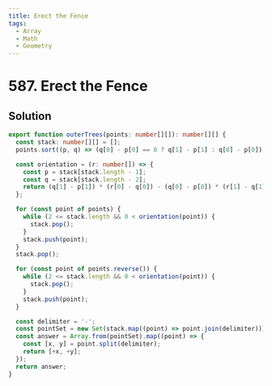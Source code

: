 ```yaml
---
title: Erect the Fence
tags:
  - Array
  - Math
  - Geometry
---
```


# 587. Erect the Fence

<Badges>
  <LevelBadge level="hard" />
  <TopicBadge name="Array" slug="array" />
  <TopicBadge name="Math" slug="math" />
  <TopicBadge name="Geometry" slug="geometry" />
</Badges>

## Solution

```typescript filename="solution.ts" copy
export function outerTrees(points: number[][]): number[][] {
  const stack: number[][] = [];
  points.sort((p, q) => (q[0] - p[0] == 0 ? q[1] - p[1] : q[0] - p[0]));

  const orientation = (r: number[]) => {
    const p = stack[stack.length - 1];
    const q = stack[stack.length - 2];
    return (q[1] - p[1]) * (r[0] - q[0]) - (q[0] - p[0]) * (r[1] - q[1]);
  };

  for (const point of points) {
    while (2 <= stack.length && 0 < orientation(point)) {
      stack.pop();
    }
    stack.push(point);
  }
  stack.pop();

  for (const point of points.reverse()) {
    while (2 <= stack.length && 0 < orientation(point)) {
      stack.pop();
    }
    stack.push(point);
  }

  const delimiter = '-';
  const pointSet = new Set(stack.map((point) => point.join(delimiter)));
  const answer = Array.from(pointSet).map((point) => {
    const [x, y] = point.split(delimiter);
    return [+x, +y];
  });
  return answer;
}
```

<ProblemLink
  codingSite="leetcode"
  href="https://leetcode.com/problems/erect-the-fence/"
  title="Erect the Fence"
/>
